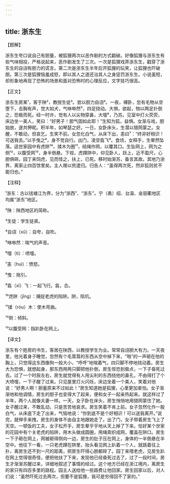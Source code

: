 ```yaml
---
---
---
```

title: 浙东生
---




【题解】


浙东生夸口说自己有胆量，被狐狸两次以恶作剧的方式戳破。好像狐狸与浙东生有些气味相投，严格说起来，恶作剧发生了三次。一次是狐狸戏弄浙东生，戳穿了浙东生的自诩有胆力的谎言。第二次是浙东生半年后开狐狸的玩笑，让狐狸也吓破胆。第三次是狐狸恼羞成怒，即以其人之道还治其人之身惩罚浙东生。小说虽短，却形象地再现了恐怖的场景和面对恐怖时的心理反应，文字技巧很高。


【正文】

浙东生房某¹，客于陕²，教授生徒³。尝以胆力自诩⁴。一夜，裸卧，忽有毛物从空堕下，击胸有声，觉大如犬，气咻咻然⁵，四足挠动。大惧，欲起，物以两足扑倒之，恐极而死。经一时许，觉有人以尖物穿鼻，大嚏⁶，乃苏。见室中灯火荧荧，床边坐一美人，笑曰：“好男子！胆气固如此耶！”生知为狐，益惧。女渐与戏，胆始放，遂共狎昵。积半年，如琴瑟之好。一日，女卧床头，生潜以猎网蒙之。女醒，不敢动，但哀乞。生笑不前。女忽化白气，从床下出，恚曰⁷：“终非好相识！可送我去。”以手曳之⁸，身不觉自行。出门，凌空翕飞⁹。食顷，女释手，生晕然坠落。适世家园中有虎阱¹⁰，揉木为圈¹¹，结绳作网，以覆其口。生坠网上，网为之侧¹²，以腹受网¹³，身半倒悬。下视，虎蹲阱中，仰见卧人，跃上，近不盈尺，心胆俱碎。园丁来饲虎，见而怪之，扶上，已死。移时始渐苏，备言其故。其地乃浙界，离家止四百馀里矣。主人赠以赀遣归。归告人：“虽得两次死，然非狐则贫不能归也。”

【注释】


¹浙东：古以钱塘江为界，分为“浙西”、“浙东”。宁（甬）绍、台温、金丽衢地区均属“浙东”地区。

²陕：陕西地区的简称。

³生徒：学生徒弟。

⁴自诩（xǔ）：自夸，自吹。

⁵咻咻然：喘气的声音。

⁶嚏（tì）：喷嚏。

⁷恚（huì）：愤怒。

⁸曳：拖引。

⁹翕（xī）飞：一起飞行。翕，合。

¹⁰虎阱（jǐng）：捕捉老虎的陷阱。阱，陷坑。

¹¹揉（róu）木：使木弯曲。

¹²侧：倾斜。

¹³以腹受网：指趴卧在网上。





【译文】


浙东有个姓房的书生，客居在陕西，以教授学生为业。常常自诩胆大有力。一天夜里，他光着身子睡觉，忽然有个毛茸茸的东西从空中掉下来，“啪”的一声砸在他的胸上，只觉得这东西像狗一般大小，“呼呼”地喘着气，四只脚不停地挠动着。房生大为恐惧，就想起身，那东西用两只脚把他扑倒，房生惊恐到极点，一下子昏死过去。过了一个时辰左右，房生就觉得有人用尖利的东西挠他的鼻孔，不由得打了个大喷嚏，一下子醒了过来。只见屋里灯火闪烁，床边坐着一个美人，笑着对他说：“好男人啊！胆量原来不过如此！”房生知道她是狐狸，心里更加害怕。女子渐渐地和他调情，房生的胆子也变得大了起来，便和女子一起亲热起来。就这样过了半年，两个人就像夫妻一样。一天，女子卧在床头，房生悄悄地用猎网蒙住了她。女子醒过来，不敢乱动，只是苦苦地哀求。房生笑着不肯上前。女子忽然化作一股白气，从床底下走了出来，气恼地说：“你到底不是个好相识！可以送我离开。”说完，就伸手来拽，房生的身体不由自主地跟她走了。出了门，女子带着房生飞上了天空。一顿饭的工夫，女子松开手，房生晕乎乎地从天上掉了下来。恰好某个世家的花园中有个关老虎的陷阱，用木头做成圆圈，用绳索织成网，覆盖在阱口。房生一下子砸在网上，网被砸得侧向一边，房生的肚子压在网上，身体的一半倒悬在半空中。他往下一看，一只老虎蹲在阱里，抬头看见网上趴着一个人，就跳着往上扑，离房生还不到一尺的距离，把房生吓得心胆都碎了。园丁来喂老虎，见房生趴在网上觉得很奇怪，便把他扶了下来，发现他已经昏死过去了。过了一段时间，房生才渐渐苏醒过来，详细地叙述了事情的经过。这个地方已经在浙江境内，离房生的家只有四百多里的路程。园主人送给他一些路费让他回家。房生回家以后，对人们说：“虽然吓死过去两次，但要不是狐狸，我可是穷得回不了家的。”